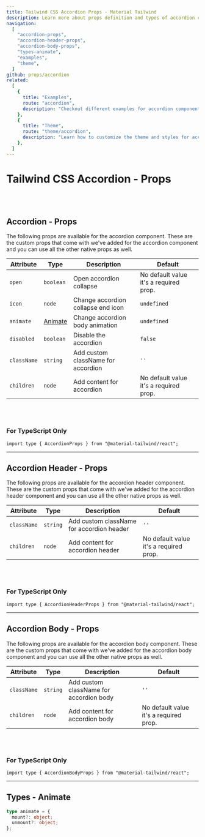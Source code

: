```yaml
---
title: Tailwind CSS Accordion Props - Material Tailwind
description: Learn more about props definition and types of accordion components.
navigation:
  [
    "accordion-props",
    "accordion-header-props",
    "accordion-body-props",
    "types-animate",
    "examples",
    "theme",
  ]
github: props/accordion
related:
  [
    {
      title: "Examples",
      route: "accordion",
      description: "Checkout different examples for accordion components.",
    },
    {
      title: "Theme",
      route: "theme/accordion",
      description: "Learn how to customize the theme and styles for accordion components.",
    },
  ]
---
```


# Tailwind CSS Accordion - Props

<br />
<br />

## Accordion - Props

<span id="accordion-props" className="scroll-mt-48" />
The following props are available for the accordion component. These are the custom
props that come with we've added for the accordion component and you can use all
the other native props as well.

| Attribute   | Type                       | Description                        | Default                                |
| ----------- | -------------------------- | ---------------------------------- | -------------------------------------- |
| `open`      | <Code small>boolean</Code> | Open accordion collapse            | No default value it's a required prop. |
| `icon`      | <Code small>node</Code>    | Change accordion collapse end icon | <Code small>undefined</Code>           |
| `animate`   | [Animate](#types-animate)  | Change accordion body animation    | <Code small>undefined</Code>           |
| `disabled`  | <Code small>boolean</Code> | Disable the accordion              | <Code small>false</Code>               |
| `className` | <Code small>string</Code>  | Add custom className for accordion | `''`                                   |
| `children`  | <Code small>node</Code>    | Add content for accordion          | No default value it's a required prop. |

<br />
<br />

### For TypeScript Only

```tsx
import type { AccordionProps } from "@material-tailwind/react";
```

---

## Accordion Header - Props

<span id="accordion-header-props" className="scroll-mt-48" />
The following props are available for the accordion header component. These are the
custom props that come with we've added for the accordion header component and you
can use all the other native props as well.

| Attribute   | Type                      | Description                               | Default                                |
| ----------- | ------------------------- | ----------------------------------------- | -------------------------------------- |
| `className` | <Code small>string</Code> | Add custom className for accordion header | `''`                                   |
| `children`  | <Code small>node</Code>   | Add content for accordion header          | No default value it's a required prop. |

<br />
<br />

### For TypeScript Only

```tsx
import type { AccordionHeaderProps } from "@material-tailwind/react";
```

---

## Accordion Body - Props

<span id="accordion-body-props" className="scroll-mt-48" />
The following props are available for the accordion body component. These are the
custom props that come with we've added for the accordion body component and you
can use all the other native props as well.

| Attribute   | Type                      | Description                             | Default                                |
| ----------- | ------------------------- | --------------------------------------- | -------------------------------------- |
| `className` | <Code small>string</Code> | Add custom className for accordion body | `''`                                   |
| `children`  | <Code small>node</Code>   | Add content for accordion body          | No default value it's a required prop. |

<br />
<br />

### For TypeScript Only

```tsx
import type { AccordionBodyProps } from "@material-tailwind/react";
```

---

## Types - Animate

<span id="types-animate" className="scroll-mt-48" />

```ts
type animate = {
  mount?: object;
  unmount?: object;
};
```

<span id="examples" className="scroll-mt-48" />
<span id="theme" className="scroll-mt-48" />
